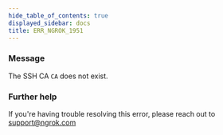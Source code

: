 ```yaml
---
hide_table_of_contents: true
displayed_sidebar: docs
title: ERR_NGROK_1951
---
```




### Message

The SSH CA `CA` does not exist.

<ErrorDetails error="err_ngrok_1951" />

### Further help

If you're having trouble resolving this error, please reach out to [support@ngrok.com](mailto:support@ngrok.com?subject=Help%20with%20ERR_NGROK_1951)
